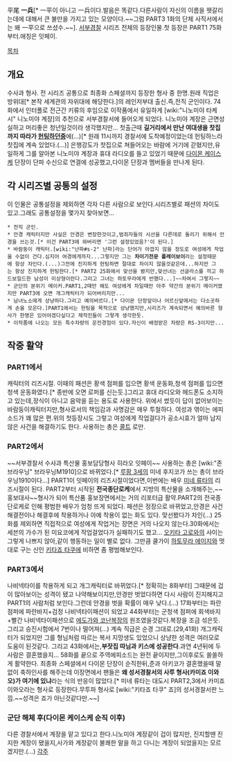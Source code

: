 平尾 '''一兵'''[* 一平이 아니고 一兵이다.발음은 똑같다.다른사람이 자신의 이름을 헷갈리는데에 대해서 큰 불만을 가지고 있는 모양이다.~~그럼 PART3 1화의 단체 사직서에서는 왜 一平으로 쓰셨수.~~]. [[서부경찰]] 시리즈 전체의 등장인물.첫 등장은 PART1 75화부터.애칭은 잇페이.

[[목차]]

== 개요 ==
수사과 형사.
전 시리즈 공통으로 최종화 스페셜까지 등장한 형사 중 한명.원래 직업은 방위대[* 본작 세계관의 자위대에 해당한다.]의 레인저부대 출신.즉,전직 군인이다.
74화에서 인터폴로 전근간 키류의 후임으로 이작품에서 유일하게 [wiki:"니노미야 타케시" 니노미야 계장]의 추천으로 서부경찰서에 들어오게 되었다.
니노미야 계장은 근면성실하고 머리좋은 청년일것이라 생각했지만...
첫출근때 '''길거리에서 만난 여대생을 찻집까지 따라가 [[헌팅]]하던중'''에(...)[* 원래 11시까지 경찰서에 도착예정이었는데 헌팅하느라 찻집에 계속 있었다.(...)] 은행강도가 찻집으로 쳐들어오는 바람에 거기에 갇혔지만,유일하게 그를 알아본 니노미야 계장과 휴대 라디오를 들고 있었기 때문에 [[다이몬 케이스케]] 단장이 단파 수신으로 연결에 성공했고,다이몬 단장과 멤버들을 만나게 된다.
== 각 시리즈별 공통의 설정 ==
이 인물은 공통설정을 제외하면 각자 다른 사람으로 보인다.시리즈별로 패션의 차이도 있고.그래도 공통설정을 몇가지 찾아보면...
 * 전직 군인.
 * 안경 캐릭터지만 사실은 안경은 변장한것이고,범죄자들의 시선을 다른데로 돌리기 위해서 안경을 쓰는것.[* 이건 PART3에 와버리면 '그런 설정있었음?'이 된다.]
 * 바람둥이 캐릭터.[wiki:"난파#s-2" 난파]라는 단어가 아깝지 않을 정도로 여성에게 작업을 수없이 건다.심지어 여경에게까지...그렇지만 그는 '''차이기전문 플레이보이'''라는 설정때문에 항상 차인다.(...)그전에 진지하게 헌팅하면 절대로 차이지 않을것같은데...하지만 그는 항상 진지하게 헌팅한다.[* PART2 25화에서 맞선을 봤지만,맞선녀는 선글라스를 끼고 하드보일드한 남성이 이상형이란다.그리고 그녀는 하토무라에게 반했다...]~~차여서 그렇지~~
 * 군단의 분위기 메이커.PART1,2때만 해도 여성에게 차일때만 아주 약간의 분위기 메이커였지만 PART3에 오면 개그캐릭터가 되어버리지만...
 * 남녀노소에게 상냥하다.그리고 예의바르다.[* 다이몬 단장앞이나 어르신앞에서는 다소곳하게 손을 모은다.]PART1에서는 헌팅을 목적으로 상냥했지만,시리즈가 계속되면서 예의바른 형사가 한명은 있어야겠다싶다고 제작진들이 그렇게 생각한듯.
 * 이작품에 나오는 모든 특수차량의 운전경험이 있다.자신이 배정받은 차량은 RS-3이지만...
== 작중 활약 ==
=== PART1에서 ===
캐릭터의 리즈시절.
이때의 패션은 황색 점퍼를 입으면 황색 운동화,청색 점퍼를 입으면 청색 운동화였다.[* 종반에 오면 로퍼를 신는듯.]그리고 휴대 라디오와 헤드폰도 소지하고 있는데,장식이 아니고 음악을 듣는 용도로 사용한다.
위에서 썼듯이 답이 없어보이는 바람둥이캐릭터지만,형사로서의 책임감과 사명감은 매우 투철하다.
여성과 엮이는 에피소드가 꽤 많은 편.위의 첫등장시도 그렇고 여성에게 작업걸다가 공소시효가 얼마 남지 않은 사건을 해결하기도 한다.
사용하는 총은 [[콜트]] 로만.
=== PART2에서 ===
~~서부경찰서 수사과 특산물 홍보담당형사 히라오 잇페이~~
사용하는 총은 [wiki:"존 브라우닝" 브라우닝M1910]으로 바뀌었다.[* [[루팡 3세]]의 미네 후지코가 쓰는 총이 브라우닝1910이다...]
PART1이 잇페이의 리즈시절이었다면,이번에는 배우 [[미네 류타]]의 리즈시절이 된다.
PART2부터 시작된 '''전국종단로케'''에서 지방의 특산물을 소개해주는,~~홍보대사~~형사가 되어 특산품 홍보장면에서는 거의 리포터급 활약.PART2의 전국종단로케로 인해 평범한 배우가 엄청 뜨게 되었다.
패션은 정장으로 바뀌었고,안경은 사건해결전이나 해결후에 착용하거나 아예 착용이 없는 화도 있다.
맞선봤다가 차인(...) 25화를 제외하면 직접적으로 여성에게 작업거는 장면은 거의 나오지 않는다.30화에서는 세븐의 가수가 된 미요코에게 작업걸었다가 실패하기도 했고...
[[오키타 고로]]와의 사이는 그렇게 나쁘지 않아,같이 행동하는 일이 별로 없다.
그만큼 쿨가이 [[하토무라 에이지]]와 멋대로 구는 신인 [[키타죠 타쿠]]에 비하면 좀 평범해보인다.
=== PART3에서 ===
나비넥타이를 착용하게 되고 개그캐릭터로 바뀌었다.[* 정확히는 8화부터]
그때문에 겁이 많아보이는 성격이 됐고 나약해보이지만,안경만 벗었다하면 다시 사람이 진지해지고 PART1의 사람처럼 보인다.그런데 안경을 벗을 확률이 매우 낮다.(...)
17화부터는 파란 점퍼에 파란바지+검정 나비넥타이패션이 되었고 44화부터는 군청색 점퍼에 회색바지+빨간 나비넥타이패션으로 [[에도가와 코난]]복장의 원조였을것같다.복장을 조금 섞은듯.
그리고 승진시험에서 7번이나 떨어져(...) 계속 직급은 순경 그대로.(29,41화)
개그캐릭터가 되었지만 그를 형님처럼 따르는 복서 지망생도 있었으니 상냥한 성격은 여러모로 도움이 된것같다.
그리고 43화에서는,'''부잣집 따님과 키스에 성공한다'''.과연 4년뒤에 두사람은 결혼했을지...
58화를 끝으로 주역에피소드는 완전 끝이지만,그이후로도 쏠쏠하게 활약한다.
최종화 스페셜에서 다이몬 단장이 순직한뒤,준과 아키코가 결혼했을때 말없이 축하인사를 해주는데 이장면에서 팬들은 '''왜 성서경찰서의 사루 형사(카미죠 이와오)가 여기에 있냐'''라는 식의 반응이 많았다.[* 미네 류타는 대도시 PART2,3에서 카미죠 이와오라는 형사로 등장한다.무투파 형사로 [wiki:"키타죠 타쿠" 죠]의 성서경찰서판 느낌.~~성격은 죠가 아닌것같다만.~~]
=== 군단 해체 후(다이몬 케이스케 순직 이후) ===
다른 경찰서에서 계장을 맡고 있다고 한다.니노미야 계장같이 겁이 많지만, 진지할땐 진지한 계장이 됐을지,사가와 계장같이 불쾌한 말을 하고 다니는 계장이 되었을지는 모르겠지만.(...)
[[각주]]
